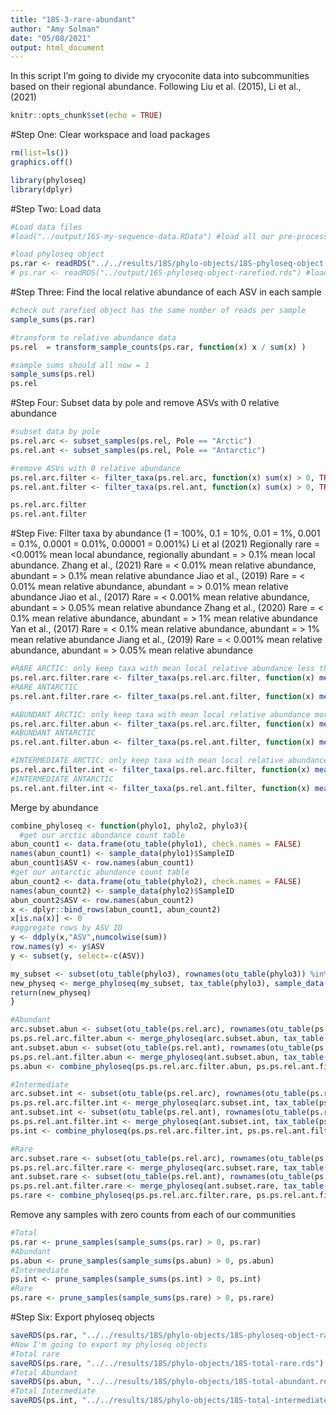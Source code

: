 ```yaml
---
title: "18S-3-rare-abundant"
author: "Amy Solman"
date: "05/08/2021"
output: html_document
---
```

In this script I'm going to divide my cryoconite data into subcommunities based on their regional abundance.
Following Liu et al. (2015), Li et al., (2021)

```r
knitr::opts_chunk$set(echo = TRUE)
```

#Step One: Clear workspace and load packages
```r
rm(list=ls())
graphics.off()

library(phyloseq)
library(dplyr) 
```

#Step Two: Load data 
```r
#Load data files
#load("../output/16S-my-sequence-data.RData") #load all our pre-processed data files

#load phyloseq object
ps.rar <- readRDS("../../results/18S/phylo-objects/18S-phyloseq-object-rarefied.rds") #load unrarefied phyloseq object
# ps.rar <- readRDS("../output/16S-phyloseq-object-rarefied.rds") #load rarefied phyloseq object
```

#Step Three: Find the local relative abundance of each ASV in each sample
```r
#check out rarefied object has the same number of reads per sample
sample_sums(ps.rar)

#transform to relative abundance data
ps.rel  = transform_sample_counts(ps.rar, function(x) x / sum(x) )

#sample sums should all now = 1
sample_sums(ps.rel)
ps.rel
```

#Step Four: Subset data by pole and remove ASVs with 0 relative abundance
```r
#subset data by pole
ps.rel.arc <- subset_samples(ps.rel, Pole == "Arctic")
ps.rel.ant <- subset_samples(ps.rel, Pole == "Antarctic")

#remove ASVs with 0 relative abundance
ps.rel.arc.filter <- filter_taxa(ps.rel.arc, function(x) sum(x) > 0, TRUE)
ps.rel.ant.filter <- filter_taxa(ps.rel.ant, function(x) sum(x) > 0, TRUE)

ps.rel.arc.filter
ps.rel.ant.filter
```

#Step Five: Filter taxa by abundance (1 = 100%, 0.1 = 10%, 0.01 = 1%, 0.001 = 0.1%, 0.0001 = 0.01%, 0.00001 = 0.001%)
Li et al (2021) Regionally rare = <0.001% mean local abundance, regionally abundant = > 0.1% mean local abundance.
Zhang et al., (2021) Rare = < 0.01% mean relative abundance, abundant = > 0.1% mean relative abundance
Jiao et al., (2019) Rare = < 0.01% mean relative abundance, abundant = > 0.01% mean relative abundance
Jiao et al., (2017) Rare = < 0.001% mean relative abundance, abundant = > 0.05% mean relative abundance
Zhang et al., (2020) Rare = < 0.1% mean relative abundance, abundant = > 1% mean relative abundance 
Yan et al., (2017) Rare = < 0.1% mean relative abundance, abundant = > 1% mean relative abundance
Jiang et al., (2019) Rare = < 0.001% mean relative abundance, abundant = > 0.05% mean relative abundance
```r
#RARE ARCTIC: only keep taxa with mean local relative abundance less than 0.001%
ps.rel.arc.filter.rare <- filter_taxa(ps.rel.arc.filter, function(x) mean(x) < 0.00001, TRUE)
#RARE ANTARCTIC
ps.rel.ant.filter.rare <- filter_taxa(ps.rel.ant.filter, function(x) mean(x) < 0.00001, TRUE)

#ABUNDANT ARCTIC: only keep taxa with mean local relative abundance more than 0.05%
ps.rel.arc.filter.abun <- filter_taxa(ps.rel.arc.filter, function(x) mean(x) > 0.0005, TRUE)
#ABUNDANT ANTARCTIC
ps.rel.ant.filter.abun <- filter_taxa(ps.rel.ant.filter, function(x) mean(x) > 0.0005, TRUE)

#INTERMEDIATE ARCTIC: only keep taxa with mean local relative abundance more than 0.001% and less than 0.05%
ps.rel.arc.filter.int <- filter_taxa(ps.rel.arc.filter, function(x) mean(x) > 0.00001 & mean(x) < 0.0005, TRUE)
#INTERMEDIATE ANTARCTIC
ps.rel.ant.filter.int <- filter_taxa(ps.rel.ant.filter, function(x) mean(x) > 0.00001 & mean(x) < 0.0005, TRUE)

```

Merge by abundance
```r
combine_phyloseq <- function(phylo1, phylo2, phylo3){
  #get our arctic abundance count table
abun_count1 <- data.frame(otu_table(phylo1), check.names = FALSE)
names(abun_count1) <- sample_data(phylo1)$SampleID
abun_count1$ASV <- row.names(abun_count1)
#get our antarctic abundance count table
abun_count2 <- data.frame(otu_table(phylo2), check.names = FALSE)
names(abun_count2) <- sample_data(phylo2)$SampleID
abun_count2$ASV <- row.names(abun_count2)
x <- dplyr::bind_rows(abun_count1, abun_count2)
x[is.na(x)] <- 0
#aggregate rows by ASV ID
y <- ddply(x,"ASV",numcolwise(sum))
row.names(y) <- y$ASV
y <- subset(y, select=-c(ASV))

my_subset <- subset(otu_table(phylo3), rownames(otu_table(phylo3)) %in% row.names(y))
new_physeq <- merge_phyloseq(my_subset, tax_table(phylo3), sample_data(phylo3), phy_tree(phylo3))
return(new_physeq)
}

#Abundant
arc.subset.abun <- subset(otu_table(ps.rel.arc), rownames(otu_table(ps.rel.arc)) %in% rownames(otu_table(ps.rel.arc.filter.abun)))
ps.ps.rel.arc.filter.abun <- merge_phyloseq(arc.subset.abun, tax_table(ps.rel.arc), sample_data(ps.rel.arc), phy_tree(ps.rel.arc))
ant.subset.abun <- subset(otu_table(ps.rel.ant), rownames(otu_table(ps.rel.ant)) %in% rownames(otu_table(ps.rel.ant.filter.abun)))
ps.ps.rel.ant.filter.abun <- merge_phyloseq(ant.subset.abun, tax_table(ps.rel.ant), sample_data(ps.rel.ant), phy_tree(ps.rel.ant))
ps.abun <- combine_phyloseq(ps.ps.rel.arc.filter.abun, ps.ps.rel.ant.filter.abun, ps.rar)

#Intermediate
arc.subset.int <- subset(otu_table(ps.rel.arc), rownames(otu_table(ps.rel.arc)) %in% rownames(otu_table(ps.rel.arc.filter.int)))
ps.ps.rel.arc.filter.int <- merge_phyloseq(arc.subset.int, tax_table(ps.rel.arc), sample_data(ps.rel.arc), phy_tree(ps.rel.arc))
ant.subset.int <- subset(otu_table(ps.rel.ant), rownames(otu_table(ps.rel.ant)) %in% rownames(otu_table(ps.rel.ant.filter.int)))
ps.ps.rel.ant.filter.int <- merge_phyloseq(ant.subset.int, tax_table(ps.rel.ant), sample_data(ps.rel.ant), phy_tree(ps.rel.ant))
ps.int <- combine_phyloseq(ps.ps.rel.arc.filter.int, ps.ps.rel.ant.filter.int, ps.rar)

#Rare
arc.subset.rare <- subset(otu_table(ps.rel.arc), rownames(otu_table(ps.rel.arc)) %in% rownames(otu_table(ps.rel.arc.filter.rare)))
ps.ps.rel.arc.filter.rare <- merge_phyloseq(arc.subset.rare, tax_table(ps.rel.arc), sample_data(ps.rel.arc), phy_tree(ps.rel.arc))
ant.subset.rare <- subset(otu_table(ps.rel.ant), rownames(otu_table(ps.rel.ant)) %in% rownames(otu_table(ps.rel.ant.filter.rare)))
ps.ps.rel.ant.filter.rare <- merge_phyloseq(ant.subset.rare, tax_table(ps.rel.ant), sample_data(ps.rel.ant), phy_tree(ps.rel.ant))
ps.rare <- combine_phyloseq(ps.ps.rel.arc.filter.rare, ps.ps.rel.ant.filter.rare, ps.rar)
```

Remove any samples with zero counts from each of our communities
```r
#Total
ps.rar <- prune_samples(sample_sums(ps.rar) > 0, ps.rar)
#Abundant
ps.abun <- prune_samples(sample_sums(ps.abun) > 0, ps.abun)
#Intermediate
ps.int <- prune_samples(sample_sums(ps.int) > 0, ps.int)
#Rare
ps.rare <- prune_samples(sample_sums(ps.rare) > 0, ps.rare)
```

#Step Six: Export phyloseq objects
```r
saveRDS(ps.rar, "../../results/18S/phylo-objects/18S-phyloseq-object-rarefied.rds")
#Now I'm going to export my phyloseq objects
#Total rare
saveRDS(ps.rare, "../../results/18S/phylo-objects/18S-total-rare.rds")
#Total Abundant
saveRDS(ps.abun, "../../results/18S/phylo-objects/18S-total-abundant.rds")
#Total Intermediate 
saveRDS(ps.int, "../../results/18S/phylo-objects/18S-total-intermediate.rds")
```